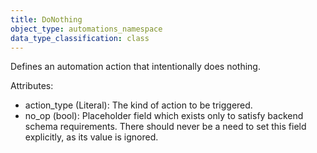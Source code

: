 ```yaml
---
title: DoNothing
object_type: automations_namespace
data_type_classification: class
---
```


<Card title="View the source code" href="https://github.com/wandb/wandb/blob/main/wandb/automations/actions.py" icon="github"/>



Defines an automation action that intentionally does nothing.

Attributes:
- action_type (Literal): The kind of action to be triggered.
- no_op (bool): Placeholder field which exists only to satisfy backend schema requirements.
    There should never be a need to set this field explicitly, as its value is ignored.